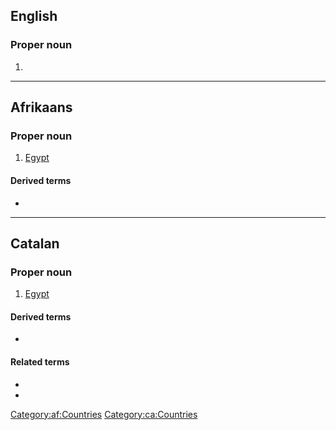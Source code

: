 {{also|Ēģipte|Ēģiptē}}
==English==

===Proper noun===
{{en-proper noun}}

# {{obsolete spelling of|Egypt|lang=en}}

----

==Afrikaans==

===Proper noun===
{{head|af|proper noun}}

# [[Egypt]]

====Derived terms====
* {{l|af|Egiptenaar}}

[[Category:af:Countries]]

----

==Catalan==
{{wikipedia|lang=ca}}

===Proper noun===
{{ca-proper noun|m}}

# [[Egypt]]

====Derived terms====
* {{l|ca|egiptologia}}

====Related terms====
* {{l|ca|egipci}}
* {{l|ca|egipcià}}

[[Category:ca:Countries]]